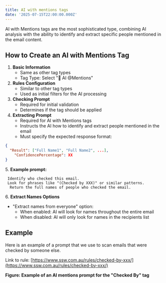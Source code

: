 ```yaml
---
title: AI with mentions tags
date: '2025-07-15T22:00:00.000Z'
---
```


AI with Mentions tags are the most sophisticated type, combining AI analysis with the ability to identify and extract specific people mentioned in the email content.

## How to Create an AI with Mentions Tag

1. **Basic Information**
   * Same as other tag types
   * Tag Type: Select "🤖 AI @Mentions"
2. **Rules Configuration**
   * Similar to other tag types
   * Used as initial filters for the AI processing
3. **Checking Prompt**
   * Required for initial validation
   * Determines if the tag should be applied
4. **Extracting Prompt**
   * Required for AI with Mentions tags
   * Instructs the AI how to identify and extract people mentioned in the email
   * Must specify the expected response format:

```json
{
  "Result": ["Full Name1", "Full Name2", ...],
    "ConfidencePercentage": XX
}
```

5\. **Example prompt:**

```
 Identify who checked this email.
 Look for phrases like "(Checked by XXX)" or similar patterns.
  Return the full names of people who checked the email.
```

6\. **Extract Names Options**

* "Extract names from everyone" option:
  * When enabled: AI will look for names throughout the entire email
  * When disabled: AI will only look for names in the recipients list

## Example

Here is an example of a prompt that we use to scan emails that were checked by someone else.

Link to rule: [https://www.ssw.com.au/rules/checked-by-xxx/](https://www.ssw.com.au/rules/checked-by-xxx/)

**Figure: Example of an AI mentions prompt for the "Checked By" tag**
